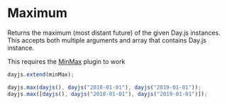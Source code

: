 
# Maximum

Returns the maximum (most distant future) of the given Day.js instances. This accepts both multiple arguments and array that contains Day.js instance.

<Callout>This requires the [MinMax](../plugin/min-max) plugin to work</Callout>

```js
dayjs.extend(minMax);

dayjs.max(dayjs(), dayjs("2018-01-01"), dayjs("2019-01-01"));
dayjs.max([dayjs(), dayjs("2018-01-01"), dayjs("2019-01-01")]);
```
